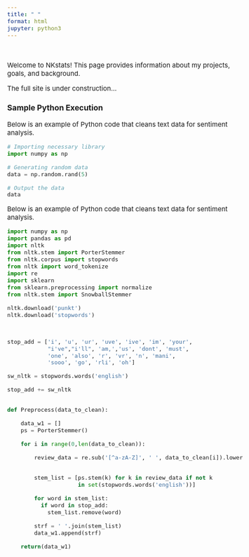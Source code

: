 ```yaml
---
title: " "
format: html
jupyter: python3
---
```


<style>
body {
    font-size: 15px;
}
</style>

<div style="height: 20px;"></div>

Welcome to NKstats! This page provides information about my projects, goals, and background.

The full site is under construction...

### Sample Python Execution

Below is an example of Python code that cleans text data for sentiment analysis.

```python
# Importing necessary library
import numpy as np

# Generating random data
data = np.random.rand(5)

# Output the data
data
```



Below is an example of Python code that cleans text data for sentiment analysis.

```python

import numpy as np
import pandas as pd
import nltk
from nltk.stem import PorterStemmer
from nltk.corpus import stopwords
from nltk import word_tokenize
import re
import sklearn
from sklearn.preprocessing import normalize
from nltk.stem import SnowballStemmer

nltk.download('punkt')
nltk.download('stopwords')



stop_add = ['i', 'u', 'ur', 'uve', 'ive', 'im', 'your',
            "i've","i'll", 'am,','us', 'dont', 'must',
            'one', 'also', 'r', 'vr', 'n', 'mani',
            'sooo', 'go', 'rli', 'oh']

sw_nltk = stopwords.words('english')

stop_add += sw_nltk


def Preprocess(data_to_clean):

    data_w1 = []
    ps = PorterStemmer()

    for i in range(0,len(data_to_clean)):

        review_data = re.sub('[^a-zA-Z]', ' ', data_to_clean[i]).lower().split()


        stem_list = [ps.stem(k) for k in review_data if not k
                     in set(stopwords.words('english'))]

        for word in stem_list:
          if word in stop_add:
            stem_list.remove(word)

        strf = ' '.join(stem_list)
        data_w1.append(strf)

    return(data_w1)

```





